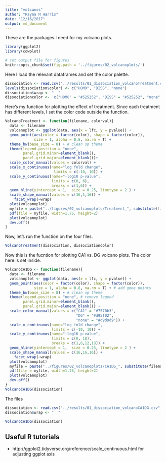 ```yaml
---
title: "volcanos"
author: "Rayna M Harris"
date: "12/16/2017"
output: md_document
---
```


These are the packages I need for my volcano plots.

```r
library(ggplot2)
library(cowplot)

# set output file for figures 
knitr::opts_chunk$set(fig.path = '../figures/02_volcanoplots/')
```

Here I load the relevant dataframes and set the color palette.

```r
dissociation <- read.csv("../results/01_dissociation_volcanoTreatment.csv", header = T, row.names = 1)
levels(dissociation$color) <- c("HOMO", "DISS", "none")
dissociation$wrap <- "  "
dissociationcolor <-  c("HOMO" = "#525252", "DISS" = "#525252", "none" = "#d9d9d9")
```

Here's my function for plotting the effect of treatment. Since each treatment has different levels, I set the color code outside the function.

```r
VolcanoTreatment <- function(filename, colorval){
  data <- filename
  volcanoplot <- ggplot(data, aes(x = lfc, y = pvalue)) + 
  geom_point(aes(color = factor(color), shape = factor(color)), 
             size = 1, alpha = 0.8, na.rm = T) +
  theme_bw(base_size = 8) + # clean up theme
  theme(legend.position = "none",
        panel.grid.minor=element_blank(),
        panel.grid.major=element_blank())+
  scale_color_manual(values = colorval) +
  scale_x_continuous(name="log fold change",
                      limits = c(-10, 10)) +
  scale_y_continuous(name="-log10 p-value",
                     limits = c(0, 6),
                     breaks = c(1,6)) +
  geom_hline(yintercept = 1,  size = 0.25, linetype = 2 ) + 
  scale_shape_manual(values = c(16,1,16)) +
    facet_wrap(~wrap)
  plot(volcanoplot)
  myfile = paste("../figures/02_volcanoplots/Treatment_", substitute(filename), ".pdf", sep="")
  pdf(file = myfile, width=1.75, height=2)
  plot(volcanoplot)
  dev.off()
}
```

Now, let's run the function on the four files.

```r
VolcanoTreatment(dissociation, dissociationcolor)
```

Now this is the fucntion for plotting CA1 vs. DG volcano plots. The color here is set inside. 

```r
VolcanoCA1DG <- function(filename){
  data <- filename
  volcanoplot <- ggplot(data, aes(x = lfc, y = pvalue)) + 
  geom_point(aes(color = factor(color), shape = factor(color)), 
             size = 1, alpha = 0.8, na.rm = T) + # add gene points
  theme_bw(base_size = 8) + # clean up theme
  theme(legend.position = "none", # remove legend 
        panel.grid.minor=element_blank(),
        panel.grid.major=element_blank()) + 
  scale_color_manual(values = c("CA1" = "#7570b3",
                                "DG" = "#d95f02", 
                                "none" = "#d9d9d9")) +   
  scale_x_continuous(name="log fold change",
                     limits = c(-10, 10)) +
  scale_y_continuous(name="-log10 p-value",
                     limits = c(0, 18),
                     breaks = c(1,6,12,18)) +
  geom_hline(yintercept = 1,  size = 0.25, linetype = 2 ) + 
  scale_shape_manual(values = c(16,16,16)) +
    facet_wrap(~wrap)
  plot(volcanoplot)
  myfile = paste("../figures/02_volcanoplots/CA1DG_", substitute(filename), ".pdf", sep="")
  pdf(file = myfile, width=1.75, height=2)
  plot(volcanoplot)
  dev.off()
}
VolcanoCA1DG(dissociation)

```

The files

```r
dissociation <- read.csv("../results/01_dissociation_volcanoCA1DG.csv", header = T, row.names = 1)
dissociation$wrap <- "  "
```

```r
VolcanoCA1DG(dissociation)
```

## Useful R tutorials
- http://ggplot2.tidyverse.org/reference/scale_continuous.html for adjusting ggplot axis